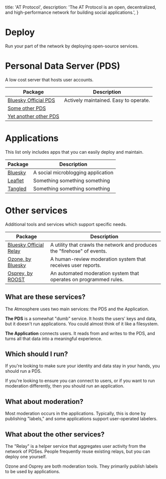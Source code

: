   title: 'AT Protocol',
  description:
    'The AT Protocol is an open, decentralized, and high-performance network for building social applications.',
}


<div className="prose pt-12 pb-6">
  <h1 className="font-thick text-5xl">Deploy</h1>
  <p className="lead">
    Run your part of the network by deploying open-source services.
  </p>
</div>


# Personal Data Server (PDS)

A low cost server that hosts user accounts.

|Package|Description|
|-|-|
|[Bluesky Official PDS](/guides/self-host)|Actively maintained. Easy to operate.|
|[Some other PDS](#todo)||
|[Yet another other PDS](#todo)||

# Applications

This list only includes apps that you can easily deploy and maintain.

|Package|Description|
|-|-|
|[Bluesky](/guides/self-host)|A social microblogging application|
|[Leaflet](#todo)|Something something something|
|[Tangled](#todo)|Something something something|

# Other services

Additional tools and services which support specific needs.

|Package|Description|
|-|-|
|[Bluesky Official Relay](/guides/self-host)|A utility that crawls the network and produces the "firehose" of events.|
|[Ozone, by Bluesky](/guides/self-host)|A human-review moderation system that receives user reports.|
|[Osprey, by ROOST](#todo)|An automated moderation system that operates on programmed rules.|

## What are these services?

The Atmosphere uses two main services: the PDS and the Application.

**The PDS** is a somewhat "dumb" service. It hosts the users' keys and data, but it doesn't run applications. You could almost think of it like a filesystem.

**The Application** connects users. It reads from and writes to the PDS, and turns all that data into a meaningful experience.

## Which should I run?

If you're looking to make sure your identity and data stay in your hands, you should run a PDS.

If you're looking to ensure you can connect to users, or if you want to run moderation differently, then you should run an application.

## What about moderation?

Most moderation occurs in the applications. Typically, this is done by publishing "labels," and some applications support user-operated labelers.

## What about the other services?

The "Relay" is a helper service that aggregates user activity from the network of PDSes. People frequently reuse existing relays, but you can deploy one yourself.

Ozone and Osprey are both moderation tools. They primarily publish labels to be used by applications.
